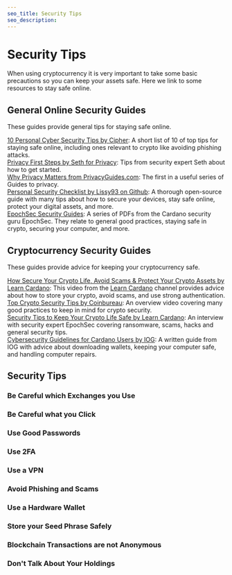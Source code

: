 ```yaml
---
seo_title: Security Tips
seo_description: 
---
```


# Security Tips

When using cryptocurrency it is very important to take some basic precautions so you can keep your assets safe. Here we link to some resources to stay safe online. 

## General Online Security Guides
These guides provide general tips for staying safe online.

[10 Personal Cyber Security Tips by Cipher](https://cipher.com/blog/10-personal-cyber-security-tips-cyberaware/): A short list of 10 of top tips for staying safe online, including ones relevant to crypto like avoiding phishing attacks.  
[Privacy First Steps by Seth for Privacy](https://sethforprivacy.com/posts/privacy-first-steps/): Tips from security expert Seth about how to get started.  
[Why Privacy Matters from PrivacyGuides.com](https://www.privacyguides.org/en/basics/why-privacy-matters/): The first in a useful series of Guides to privacy.  
[Personal Security Checklist by Lissy93 on Github](https://github.com/Lissy93/personal-security-checklist): A thorough open-source guide with many tips about how to secure your devices, stay safe online, protect your digital assets, and more.  
[EpochSec Security Guides](https://epochsec.io/security-guides/): A series of PDFs from the Cardano security guru EpochSec. They relate to general good practices, staying safe in crypto, securing your computer, and more.  

## Cryptocurrency Security Guides
These guides provide advice for keeping your cryptocurrency safe. 

[How Secure Your Crypto Life, Avoid Scams & Protect Your Crypto Assets by Learn Cardano](https://www.youtube.com/watch?v=W2YeB5clm0k): This video from the [Learn Cardano](https://www.youtube.com/@LearnCardano) channel provides advice about how to store your crypto, avoid scams, and use strong authentication.  
[Top Crypto Security Tips by Coinbureau](https://www.youtube.com/watch?v=h6m7psfXxzQ): An overview video covering many good practices to keep in mind for crypto security.  
[Security Tips to Keep Your Crypto Life Safe by Learn Cardano](https://www.youtube.com/watch?v=bRFEx_TNc24): An interview with security expert EpochSec covering ransomware, scams, hacks and general security tips.  
[Cybersecurity Guidelines for Cardano Users by IOG](https://iohk.zendesk.com/hc/en-us/articles/900005141163): A written guide from IOG with advice about downloading wallets, keeping your computer safe, and handling computer repairs. 

## Security Tips 

### Be Careful which Exchanges you Use

### Be Careful what you Click

### Use Good Passwords

### Use 2FA

### Use a VPN

### Avoid Phishing and Scams

### Use a Hardware Wallet

### Store your Seed Phrase Safely

### Blockchain Transactions are not Anonymous

### Don't Talk About Your Holdings
